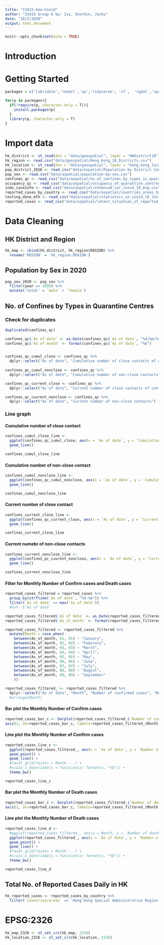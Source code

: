 ```yaml
---
title: "IS415-Geo-Covid"
author: "IS415 Group 6 by: Ivy, Shermin, Jasky"
date: "10/2/2020"
output: html_document
---
```


```r
knitr::opts_chunk$set(echo = TRUE) 
```

# Introduction

# Getting Started
```r
packages = c('lubridate','readxl','sp','tidyverse', 'sf',  'rgdal','spatstat', 'spatstat', 'raster', 'maptools', 'rgeos','dplyr', 'tmap', 'ggplot2', 'spdep')

for(p in packages){
  if(!require(p, character.only = T)){
    install.packages(p)
  }
  library(p, character.only = T)
}
```

# Import data
```r
hk_district <- st_read(dsn = "data/geospatial", layer = "HKDistrict18")
hk_region <- read.csv("data/geospatial/Hong_Kong_18_Districts.csv")
hk_location <- st_read(dsn = "data/geospatial", layer = "hong_kong_location")
pop_district_2016 <- read_csv("data/aspatial/Population by District Council and Year.csv")
pop_sex <- read.csv("data/aspatial/population-by-sex.csv")
confines_qc <- read_csv("data/aspatial/no_of_confines_by_types_in_quarantine_centres_eng.csv")
occupancy_qc <- read_csv("data/aspatial/occupancy_of_quarantine_centres_eng.csv")
indv_caseinfo <- read_csv("data/aspatial/enhanced_sur_covid_19_eng.csv")
reported_cases_by_country <- read_csv("data/aspatial/countries_areas_have_reported_cases_eng.csv")
testing_done_mth <- read_csv("data/aspatial/statistics_on_covid_19_testing_cumulative.csv")
reported_cases <- read_csv("data/aspatial/latest_situation_of_reported_cases_covid_19_eng.csv")
```


# Data Cleaning


## HK District and Region
```r
hk_map <- cbind(hk_district, hk_region$REGION) %>%
  rename('REGION' = 'hk_region.REGION')
```

## Population by Sex in 2020
```r
pop_sex_2020 <- pop_sex %>%
  filter(year == 2020) %>%
  mutate('total' = `male` + `female`)
```

## No. of Confines by Types in Quarantine Centres

### Check for duplicates
```r
duplicated(confines_qc)
```

```r
confines_qc$`As of date` <- as.Date(confines_qc$`As of date`, "%d/%m/%y")
confines_qc$`As of month` <- format(confines_qc$`As of date`, "%m")


confines_qc_cumul_close <- confines_qc %>%
  dplyr::select("As of date", "Cumulative number of close contacts of confirmed cases")
  
confines_qc_cumul_nonclose <- confines_qc %>%
  dplyr::select("As of date", "Cumulative number of non-close contacts")

confines_qc_current_close <- confines_qc %>%
  dplyr::select("As of date", "Current number of close contacts of confirmed cases")

confines_qc_cuurent_nonclose <- confines_qc %>%
  dplyr::select("As of date", "Current number of non-close contacts")
```


### Line graph

#### Cumulative number of close contact

```r
confines_cumul_close_line <- 
  ggplot(confines_qc_cumul_close, aes(x = `As of date`, y = `Cumulative number of close contacts of confirmed cases`)) +
  geom_line()

confines_cumul_close_line
```

#### Cumulative number of non-close contact

```r
confines_cumul_nonclose_line <- 
  ggplot(confines_qc_cumul_nonclose, aes(x = `As of date`, y = `Cumulative number of non-close contacts`)) +
  geom_line()

confines_cumul_nonclose_line
```

#### Current number of close contact

```r
confines_current_close_line <- 
  ggplot(confines_qc_current_close, aes(x = `As of date`, y = `Current number of close contacts of confirmed cases`)) +
  geom_line()

confines_current_close_line
```

#### Current numebr of non-close contacts

```r
confines_current_nonclose_line <- 
  ggplot(confines_qc_cuurent_nonclose, aes(x = `As of date`, y = `Current number of non-close contacts`)) +
  geom_line()

confines_current_nonclose_line

```


#### Filter for Monthly Number of Confirm cases and Death cases
```r
reported_cases_filtered = reported_cases %>% 
  group_by(strftime(`As of date`, "%d-%m")) %>%
  filter(`As of date` == max(`As of date`))
  #%>% .$`As of date`

reported_cases_filtered$`As of date` <- as.Date(reported_cases_filtered$`As of date`, "%d/%m/%y")
reported_cases_filtered$`As_of_month` <- format(reported_cases_filtered$`As of date`, "%m")

reported_cases_filtered <- reported_cases_filtered %>%
  mutate(Month = case_when(
    between(As_of_month, 01, 01) ~ "January",
    between(As_of_month, 02, 02) ~ "Feburary",
    between(As_of_month, 03, 03) ~ "March",
    between(As_of_month, 04, 04) ~ "April",
    between(As_of_month, 05, 05) ~ "May",
    between(As_of_month, 06, 06) ~ "June",
    between(As_of_month, 07, 07) ~ "July",
    between(As_of_month, 08, 08) ~ "August",
    between(As_of_month, 09, 09) ~ "September"
    ))

reported_cases_filtered_ <- reported_cases_filtered %>%
  dplyr::select("As of date", "Month", "Number of confirmed cases", "Number of death cases")
  #arrange(Month)
```

#### Bar plot the Monthly Number of Confirm cases
```r
reported_cases_bar_c <- barplot(reported_cases_filtered_$`Number of confirmed cases`, ylim = c(0, 5500), main = "2020 Monthly Number of Confirm Cases ", ylab="Number of Confirm Cases")
axis(1, at=reported_cases_bar_c, labels=reported_cases_filtered_$Month, las=2, cex.lab=4)
```

#### Line plot the Monthly Number of Confirm cases
```r
reported_cases_line_c <-
  ggplot(reported_cases_filtered_, aes(x = `As of date`, y = `Number of confirmed cases`)) +
  geom_point() +
  geom_line() +
  #facet_grid(facets = Month ~ .) +
  #scale_x_date(labels = function(x) format(x, "%b")) +
  theme_bw()

reported_cases_line_c
```

#### Bar plot the Monthly Number of Death cases
```r
reported_cases_bar_c <- barplot(reported_cases_filtered_$`Number of death cases`, ylim = c(0, 120), main = "2020 Monthly Number of Death Cases ", ylab="Number of Death Cases")
axis(1, at=reported_cases_bar_c, labels=reported_cases_filtered_$Month, las=2, cex.lab=4)
```

#### Line plot the Monthly Number of Death cases
```r
reported_cases_line_d <-
  #ggplot(reported_cases_filtered_, aes(x = Month, y = `Number of death cases`)) +
  ggplot(reported_cases_filtered_, aes(x = `As of date`, y = `Number of death cases`)) +
  geom_point() +
  geom_line() +
  #facet_grid(facets = Month ~ .) +
  #scale_x_date(labels = function(x) format(x, "%b")) +
  theme_bw()

reported_cases_line_d
```

## Total No. of Reported Cases Daily in HK
```r
hk_reported_cases <- reported_cases_by_country %>%
  filter(`Countries/areas` == 'Hong Kong Special Administrative Region')
```

# EPSG:2326
```r
hk_map_2326 <- st_set_crs(hk_map, 2326)
hk_location_2326 <- st_set_crs(hk_location, 2326)
```



```r

```

```r

```

```r

```











